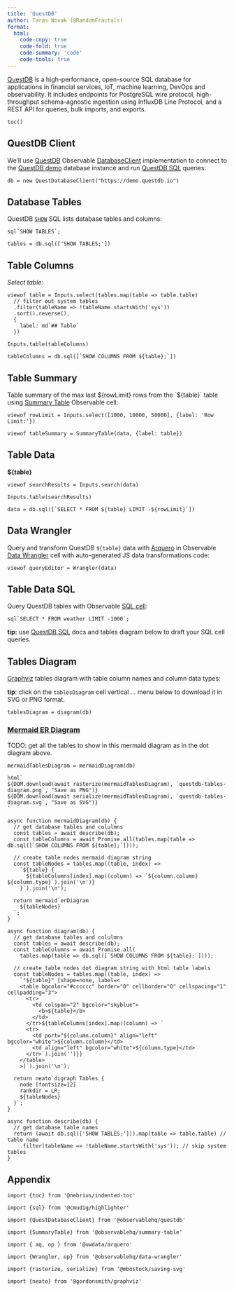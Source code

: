 ```yaml
---
title: 'QuestDB'
author: Taras Novak (@RandomFractals)
format:
  html:
    code-copy: true
    code-fold: true
    code-summary: 'code'
    code-tools: true
---
```


[QuestDB](https://github.com/questdb/questdb) is a high-performance, open-source SQL database for applications in financial services, IoT, machine learning, DevOps and observability. It includes endpoints for PostgreSQL wire protocol, high-throughput schema-agnostic ingestion using InfluxDB Line Protocol, and a REST API for queries, bulk imports, and exports.

```ojs
toc()
```
## QuestDB Client

We'll use [QuestDB](https://observablehq.com/@observablehq/questdb?collection=@observablehq/database-clients) Observable [DatabaseClient](https://observablehq.com/@observablehq/database-client-specification) implementation to connect to the [QuestDB demo](https://demo.questdb.io/) database instance and run [QuestDB SQL](https://questdb.io/docs/concept/sql-execution-order) queries:

```ojs
db = new QuestDatabaseClient("https://demo.questdb.io")
```

## Database Tables

QuestDB [`SHOW`](https://questdb.io/docs/reference/sql/show) SQL lists database tables and columns:

```ojs
sql`SHOW TABLES`;

tables = db.sql(['SHOW TABLES;'])
```

## Table Columns

*Select table:*

```ojs
viewof table = Inputs.select(tables.map(table => table.table)
  // filter out system tables
  .filter(tableName => !tableName.startsWith('sys'))
  .sort().reverse(),
  {
    label: md`## Table`
  })

Inputs.table(tableColumns)

tableColumns = db.sql([`SHOW COLUMNS FROM ${table};`])
```

## Table Summary

Table summary of the max last ${rowLimit} rows from the `${table}` table using [Summary Table](https://observablehq.com/@observablehq/summary-table) Observable cell:

```ojs
viewof rowLimit = Inputs.select([1000, 10000, 50000], {label: 'Row Limit:'})

viewof tableSummary = SummaryTable(data, {label: table})
```

## Table Data

**${table}**

```ojs
viewof searchResults = Inputs.search(data)

Inputs.table(searchResults)

data = db.sql([`SELECT * FROM ${table} LIMIT -${rowLimit}`])
```

## Data Wrangler

Query and transform QuestDB `${table}` data with [Arquero](https://uwdata.github.io/arquero/) in Observable [Data Wrangler](https://observablehq.com/@observablehq/data-wrangler) cell with auto-generated JS data transformations code:

```ojs
viewof queryEditor = Wrangler(data)
```

## Table Data SQL

Query QuestDB tables with Observable [SQL cell](https://observablehq.com/@observablehq/sql-cell):

```ojs
sql`SELECT * FROM weather LIMIT -1000`;
```

**tip:** use [QuestDB SQL](https://questdb.io/docs/concept/sql-execution-order/) docs and tables diagram below to draft your SQL cell queries.

## Tables Diagram

[Graphviz](https://graphviz.org) tables diagram with table column names and column data types:

**tip**: click on the `tablesDiagram` cell vertical ... menu below to download it in SVG or PNG format.

```ojs
tablesDiagram = diagram(db)
```

### [Mermaid ER Diagram](https://mermaid-js.github.io/mermaid/#/entityRelationshipDiagram)

TODO: get all the tables to show in this mermaid diagram as in the dot diagram above.

```ojs
mermaidTablesDiagram = mermaidDiagram(db)

html`
${DOM.download(await rasterize(mermaidTablesDiagram), `questdb-tables-diagram.png`, "Save as PNG")}
${DOM.download(await serialize(mermaidTablesDiagram), `questdb-tables-diagram.svg`, "Save as SVG")}
`

async function mermaidDiagram(db) {
  // get database tables and colulmns
  const tables = await describe(db);
  const tableColumns = await Promise.all(tables.map(table => db.sql([`SHOW COLUMNS FROM ${table};`])));

  // create table nodes mermaid diagram string
  const tableNodes = tables.map((table, index) =>
    `${table} {
      ${tableColumns[index].map((column) => `${column.column} ${column.type}`).join('\n')}
    }`).join('\n');

  return mermaid`erDiagram
    ${tableNodes}
  `;
}

async function diagram(db) {
  // get database tables and colulmns
  const tables = await describe(db);
  const tableColumns = await Promise.all(
    tables.map(table => db.sql([`SHOW COLUMNS FROM ${table};`])));

  // create table nodes dot diagram string with html table labels
  const tableNodes = tables.map((table, index) =>
    `"${table}" [shape=none, label=<
    <table bgcolor="#cccccc" border="0" cellborder="0" cellspacing="1" cellpadding="3">
      <tr>
        <td colspan="2" bgcolor="skyblue">
          <b>${table}</b>
        </td>
      </tr>${tableColumns[index].map((column) => `
      <tr>
        <td port="${column.column}" align="left" bgcolor="white">${column.column}</td>
        <td align="left" bgcolor="white">${column.type}</td>
      </tr>`).join('')}}
    </table>
    >]`).join('\n');

  return neato`digraph Tables {
    node [fontsize=12]
    rankdir = LR;
    ${tableNodes}
  }`;
}

async function describe(db) {
  // get database table names
  return (await db.sql(['SHOW TABLES;'])).map(table => table.table) // table name
    .filter(tableName => !tableName.startsWith('sys')); // skip system tables
}

```

## Appendix

```ojs
import {toc} from '@nebrius/indented-toc'

import {sql} from '@cmudig/highlighter'

import {QuestDatabaseClient} from '@observablehq/questdb'

import {SummaryTable} from '@observablehq/summary-table'

import { aq, op } from '@uwdata/arquero'

import {Wrangler, op} from '@observablehq/data-wrangler'

import {rasterize, serialize} from '@mbostock/saving-svg'

import {neato} from '@gordonsmith/graphviz'
```
